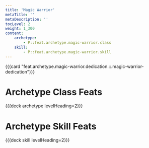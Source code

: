 ```yaml
---
title: 'Magic Warrior'
metaTitle: ''
metaDescription: ''
tocLevel: 2
weight: 1_300
content:
    archetype:
        - P::feat.archetype.magic-warrior.class
    skill:
        - P::feat.archetype.magic-warrior.skill
---
```


{{{card "feat.archetype.magic-warrior.dedication.::.magic-warrior-dedication"}}}

# Archetype Class Feats

{{{deck archetype levelHeading=2}}}

# Archetype Skill Feats

{{{deck skill levelHeading=2}}}
